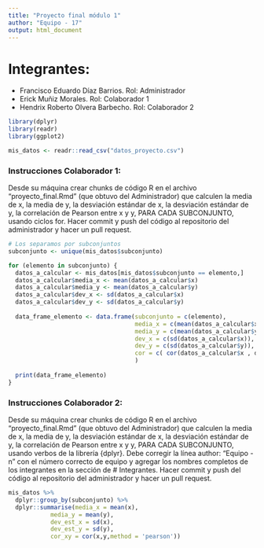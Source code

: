 ```yaml
---
title: "Proyecto final módulo 1"
author: "Equipo - 17"
output: html_document
---
```


# Integrantes:

+ Francisco Eduardo Díaz Barrios. Rol: Administrador
+ Erick Muñiz Morales. Rol: Colaborador 1 
+ Hendrix Roberto Olvera Barbecho. Rol: Colaborador 2


```r
library(dplyr)
library(readr)
library(ggplot2)

mis_datos <- readr::read_csv("datos_proyecto.csv")
```


### Instrucciones Colaborador 1: 

Desde su máquina crear chunks de código R en el archivo "proyecto_final.Rmd" (que obtuvo del Administrador) que calculen la media de x, la media de y, la desviación estándar de x, la desviación estándar de y, la correlación de Pearson entre x y y, PARA CADA SUBCONJUNTO, usando ciclos for. Hacer commit y push del código al repositorio del administrador y hacer un pull request.


```r
# Los separamos por subconjuntos
subconjunto <- unique(mis_datos$subconjunto)

for (elemento in subconjunto) {
  datos_a_calcular <- mis_datos[mis_datos$subconjunto == elemento,]
  datos_a_calcular$media_x <- mean(datos_a_calcular$x)
  datos_a_calcular$media_y <- mean(datos_a_calcular$y)
  datos_a_calcular$dev_x <- sd(datos_a_calcular$x)
  datos_a_calcular$dev_y <- sd(datos_a_calcular$y)
  
  data_frame_elemento <- data.frame(subconjunto = c(elemento),
                                    media_x = c(mean(datos_a_calcular$x)),
                                    media_y = c(mean(datos_a_calcular$y)),
                                    dev_x = c(sd(datos_a_calcular$x)),
                                    dev_y = c(sd(datos_a_calcular$y)),
                                    cor = c( cor(datos_a_calcular$x , datos_a_calcular$y, method = 'pearson' ) )
                                    )
  
  print(data_frame_elemento)
}

```

### Instrucciones Colaborador 2: 

Desde su máquina crear chunks de código R en el archivo "proyecto_final.Rmd" (que obtuvo del Administrador) que calculen la media de x, la media de y, la desviación estándar de x, la desviación estándar de y, la correlación de Pearson entre x y y, PARA CADA SUBCONJUNTO, usando verbos de la librería {dplyr}. Debe corregir la línea author: "Equipo - n" con el número correcto de equipo y agregar los nombres completos de los integrantes en la sección de # Integrantes. Hacer commit y push del código al repositorio del administrador y hacer un pull request.

```r
mis_datos %>% 
  dplyr::group_by(subconjunto) %>% 
  dplyr::summarise(media_x = mean(x), 
            media_y = mean(y),
            dev_est_x = sd(x),
            dev_est_y = sd(y),
            cor_xy = cor(x,y,method = 'pearson'))
```












